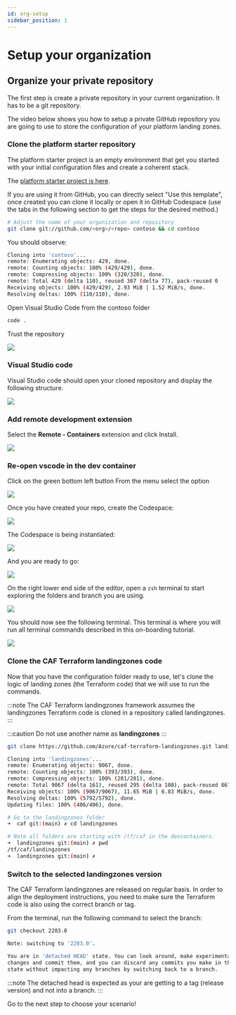 ```yaml
---
id: org-setup
sidebar_position: 1
---
```



# Setup your organization


## Organize your private repository

The first step is create a private repository in your current organization. It has to be a git repository.

The video below shows you how to setup a private GitHub repository you are going to use to store the configuration of your platform landing zones.

<ReactPlayer controls url='https://youtu.be/1tbXXOM1s-o' />

### Clone the platform starter repository

The platform starter project is an empty environment that get you started with your initial configuration files and create a coherent stack.

The [platform starter project is here](https://github.com/Azure/caf-terraform-landingzones-platform-starter). 

If you are using it from GitHub, you can directly select "Use this template", once created you can clone it locally or open it in GitHub Codespace (use the tabs in the following section to get the steps for the desired method.)

<Tabs>
<TabItem value="Locally" label="Locally" default>

```bash
# Adjust the name of your organization and repository
git clone git://github.com/<org>/<repo> contoso && cd contoso
```

You should observe:

```bash
Cloning into 'contoso'...
remote: Enumerating objects: 429, done.
remote: Counting objects: 100% (429/429), done.
remote: Compressing objects: 100% (320/320), done.
remote: Total 429 (delta 110), reused 307 (delta 77), pack-reused 0
Receiving objects: 100% (429/429), 2.93 MiB | 1.52 MiB/s, done.
Resolving deltas: 100% (110/110), done.
```

Open Visual Studio Code from the contoso folder

```bash
code .
```

Trust the repository

![](vscode-trust-folder.png) 

### Visual Studio code

Visual Studio code should open your cloned repository and display the following structure.

![](vscode.png)

### Add remote development extension

Select the **Remote - Containers** extension and click Install.

![](extension-remote-containers.png)

### Re-open vscode in the dev container

Click on the green bottom left button
From the menu select the option

![](vscode-reopen-container.png)

</TabItem>
<TabItem value="Codespace" label="Codespace">

Once you have created your repo, create the Codespace: 

![](codespace1.png)

The Codespace is being instantiated:

![](codespace2.png)

And you are ready to go: 

![](codespace3.png)

</TabItem>
</Tabs>


On the right lower end side of the editor, open a ```zsh``` terminal to start exploring the folders and branch you are using.

![](vscode-open-zsh.png)

You should now see the following terminal. This terminal is where you will run all terminal commands described in this on-boarding tutorial.

![](vscode-zsh.png)


### Clone the CAF Terraform landingzones code

Now that you have the configuration folder ready to use, let's clone the logic of landing zones (the Terraform code) that we will use to run the commands.

:::note
The CAF Terraform landingzones framework assumes the landingzones Terraform code is cloned in a repository called landingzones.
:::

:::caution
Do not use another name as **landingzones**
:::

```bash
git clone https://github.com/Azure/caf-terraform-landingzones.git landingzones
```

```bash
Cloning into 'landingzones'...
remote: Enumerating objects: 9067, done.
remote: Counting objects: 100% (393/393), done.
remote: Compressing objects: 100% (281/281), done.
remote: Total 9067 (delta 161), reused 295 (delta 108), pack-reused 8674
Receiving objects: 100% (9067/9067), 11.65 MiB | 6.83 MiB/s, done.
Resolving deltas: 100% (5792/5792), done.
Updating files: 100% (406/406), done.
```

```bash
# Go to the landingzones folder
➜  caf git:(main) ✗ cd landingzones 

# Note all folders are starting with /tf/caf in the devcontainers. 
➜  landingzones git:(main) ✗ pwd
/tf/caf/landingzones
➜  landingzones git:(main) ✗ 
```

### Switch to the selected landingzones version

The CAF Terraform landingzones are released on regular basis. In order to align the deployment instructions, you need to make sure the Terraform code is also using the correct branch or tag.

From the terminal, run the following command to select the branch:

```bash
git checkout 2203.0

Note: switching to '2203.0'.

You are in 'detached HEAD' state. You can look around, make experimental
changes and commit them, and you can discard any commits you make in this
state without impacting any branches by switching back to a branch.
```

:::note
The detached head is expected as your are getting to a tag (release version) and not into a branch. 
:::

Go to the next step to choose your scenario!
